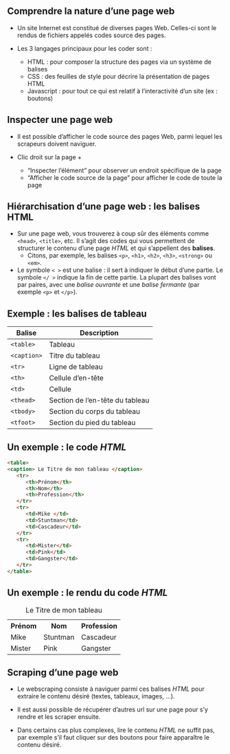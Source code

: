 ## Comprendre la nature d'une page web

- Un site Internet est constitué de diverses pages Web. Celles-ci sont le rendus de fichiers appelés codes source des pages.

- Les 3 langages principaux pour les coder sont :
    - HTML : pour composer la structure des pages via un système de balises
    - CSS : des feuilles de style pour décrire la présentation de pages HTML
    - Javascript : pour tout ce qui est relatif à l'interactivité d'un site (ex : boutons)


## Inspecter une page web

- Il est possible d'afficher le code source des pages Web, parmi lequel les scrapeurs doivent naviguer.

- Clic droit sur la page +
    - "Inspecter l'élément" pour observer un endroit spécifique de la page
    - "Afficher le code source de la page" pour afficher le code de toute la page


## Hiérarchisation d'une page web : les balises HTML

- Sur une page web, vous trouverez à coup sûr des éléments comme ``<head>``, ``<title>``, etc. Il  s'agit des codes qui vous permettent de structurer le contenu d'une page *HTML* et qui s'appellent des **balises**. 
    - Citons, par exemple, les balises ``<p>``, ``<h1>``, ``<h2>``, ``<h3>``, ``<strong>`` ou ``<em>``.

- Le symbole ``< >`` est une balise : il sert à indiquer le début d'une partie. Le symbole ``</ >`` indique la fin de cette partie. La plupart des balises vont par paires, avec une *balise ouvrante* et une *balise fermante* (par exemple ``<p>`` et ``</p>``).


## Exemple : les balises de tableau


| Balise      | Description                        |
|-------------|------------------------------------|
| `<table>`   | Tableau                            |
| `<caption>` | Titre du tableau                   |
| `<tr>`      | Ligne de tableau                   |
| `<th>`      | Cellule d'en-tête                  |
| `<td>`      | Cellule                            |
| `<thead>`   | Section de l'en-tête du tableau    |
| `<tbody>`   | Section du corps du tableau        |
| `<tfoot>`   | Section du pied du tableau         |


## Un exemple : le code *HTML*

```html
<table>
<caption> Le Titre de mon tableau </caption>
   <tr>
      <th>Prénom</th>
      <th>Nom</th>
      <th>Profession</th>
   </tr>
   <tr>
      <td>Mike </td>
      <td>Stuntman</td>
      <td>Cascadeur</td>
   </tr>
   <tr>
      <td>Mister</td>
      <td>Pink</td>
      <td>Gangster</td>
   </tr>
</table>
```

## Un exemple : le rendu du code *HTML*

<table>
<caption> Le Titre de mon tableau </caption>

   <tr>
      <th>Prénom</th>
      <th>Nom</th>
      <th>Profession</th>
   </tr>
   <tr>
      <td>Mike </td>
      <td>Stuntman</td>
      <td>Cascadeur</td>
   </tr>
   <tr>
      <td>Mister</td>
      <td>Pink</td>
      <td>Gangster</td>
   </tr>
</table>


## Scraping d'une page web

- Le webscraping consiste à naviguer parmi ces balises *HTML* pour extraire le contenu désiré (textes, tableaux, images, ...).

- Il est aussi possible de récupérer d'autres url sur une page pour s'y rendre et les scraper ensuite.

- Dans certains cas plus complexes, lire le contenu *HTML* ne suffit pas, par exemple s'il faut cliquer sur des boutons pour faire apparaître le contenu désiré.
